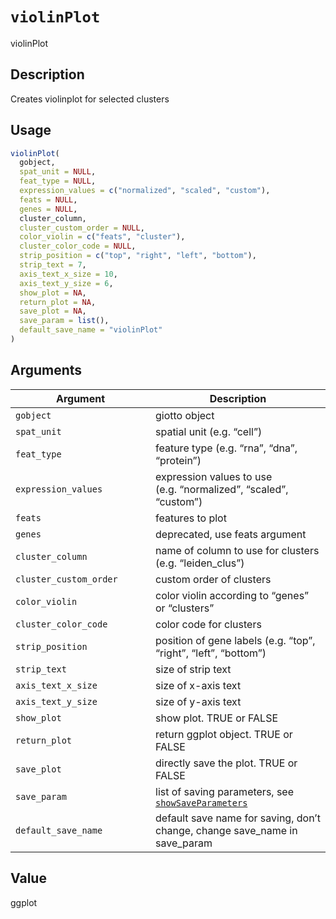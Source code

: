 # `violinPlot`

violinPlot


## Description

Creates violinplot for selected clusters


## Usage

```r
violinPlot(
  gobject,
  spat_unit = NULL,
  feat_type = NULL,
  expression_values = c("normalized", "scaled", "custom"),
  feats = NULL,
  genes = NULL,
  cluster_column,
  cluster_custom_order = NULL,
  color_violin = c("feats", "cluster"),
  cluster_color_code = NULL,
  strip_position = c("top", "right", "left", "bottom"),
  strip_text = 7,
  axis_text_x_size = 10,
  axis_text_y_size = 6,
  show_plot = NA,
  return_plot = NA,
  save_plot = NA,
  save_param = list(),
  default_save_name = "violinPlot"
)
```


## Arguments

Argument      |Description
------------- |----------------
`gobject`     |     giotto object
`spat_unit`     |     spatial unit (e.g. "cell")
`feat_type`     |     feature type (e.g. "rna", "dna", "protein")
`expression_values`     |     expression values to use (e.g. "normalized", "scaled", "custom")
`feats`     |     features to plot
`genes`     |     deprecated, use feats argument
`cluster_column`     |     name of column to use for clusters (e.g. "leiden_clus")
`cluster_custom_order`     |     custom order of clusters
`color_violin`     |     color violin according to "genes" or "clusters"
`cluster_color_code`     |     color code for clusters
`strip_position`     |     position of gene labels (e.g. "top", "right", "left", "bottom")
`strip_text`     |     size of strip text
`axis_text_x_size`     |     size of x-axis text
`axis_text_y_size`     |     size of y-axis text
`show_plot`     |     show plot. TRUE or FALSE
`return_plot`     |     return ggplot object. TRUE or FALSE
`save_plot`     |     directly save the plot. TRUE or FALSE
`save_param`     |     list of saving parameters, see [`showSaveParameters`](#showsaveparameters)
`default_save_name`     |     default save name for saving, don't change, change save_name in save_param


## Value

ggplot


